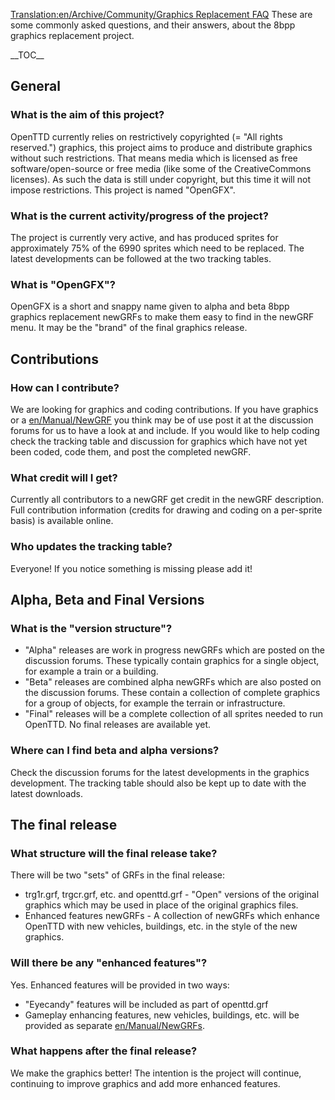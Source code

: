 [[Translation:en/Archive/Community/Graphics Replacement FAQ]]
{{en/Archive/Community/8bpp Graphics Replacement}}
These are some commonly asked questions, and their answers, about the 8bpp graphics replacement project.
{{en/Note|To request or discuss graphics replacement and advanced features please use the [http://www.tt-forums.net/viewtopic.php?f&#61;36&t&#61;35310 forum thread]. To discuss this page please use the [[Talk:{{PAGENAME}}|talk page]].}}

__TOC__

==General==
===What is the aim of this project?===
OpenTTD currently relies on restrictively copyrighted (= "All rights reserved.") graphics, this project aims to produce and distribute graphics without such restrictions. That means media which is licensed as free software/open-source or free media (like some of the CreativeCommons licenses). As such the data is still under copyright, but this time it will not impose restrictions. This project is named "OpenGFX".

===What is the current activity/progress of the project?===
The project is currently very active, and has produced sprites for approximately 75% of the 6990 sprites which need to be replaced. The latest developments can be followed at the two tracking tables.

===What is "OpenGFX"?===
OpenGFX is a short and snappy name given to alpha and beta 8bpp graphics replacement newGRFs to make them easy to find in the newGRF menu. It may be the "brand" of the final graphics release.

==Contributions==
===How can I contribute?===
We are looking for graphics and coding contributions. If you have graphics or a [[en/Manual/NewGRF]] you think may be of use post it at the discussion forums for us to have a look at and include. If you would like to help coding check the tracking table and discussion for graphics which have not yet been coded, code them, and post the completed newGRF.

===What credit will I get?===
Currently all contributors to a newGRF get credit in the newGRF description. Full contribution information (credits for drawing and coding on a per-sprite basis) is available online.

===Who updates the tracking table?===
Everyone! If you notice something is missing please add it!

==Alpha, Beta and Final Versions==
===What is the "version structure"?===
*"Alpha" releases are work in progress newGRFs which are posted on the discussion forums. These typically contain graphics for a single object, for example a train or a building.
*"Beta" releases are combined alpha newGRFs which are also posted on the discussion forums. These contain a collection of complete graphics for a group of objects, for example the terrain or infrastructure.
*"Final" releases will be a complete collection of all sprites needed to run OpenTTD. No final releases are available yet.

===Where can I find beta and alpha versions?===
Check the discussion forums for the latest developments in the graphics development. The tracking table should also be kept up to date with the latest downloads.

==The final release==
===What structure will the final release take?===
There will be two "sets" of GRFs in the final release:
*trg1r.grf, trgcr.grf, etc. and openttd.grf - "Open" versions of the original graphics which may be used in place of the original graphics files.
*Enhanced features newGRFs - A collection of newGRFs which enhance OpenTTD with new vehicles, buildings, etc. in the style of the new graphics.



===Will there be any "enhanced features"?===
Yes. Enhanced features will be provided in two ways:
*"Eyecandy" features will be included as part of openttd.grf
*Gameplay enhancing features, new vehicles, buildings, etc. will be provided as separate [[en/Manual/NewGRF]]s.

===What happens after the final release?===
We make the graphics better! The intention is the project will continue, continuing to improve graphics and add more enhanced features.